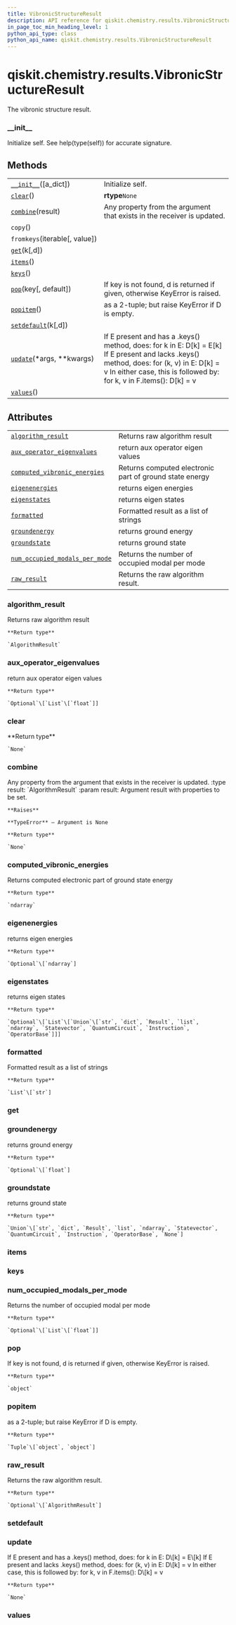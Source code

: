 ```yaml
---
title: VibronicStructureResult
description: API reference for qiskit.chemistry.results.VibronicStructureResult
in_page_toc_min_heading_level: 1
python_api_type: class
python_api_name: qiskit.chemistry.results.VibronicStructureResult
---
```


# qiskit.chemistry.results.VibronicStructureResult

<Class id="qiskit.chemistry.results.VibronicStructureResult" github="https://github.com/qiskit-community/qiskit-aqua/tree/stable/0.9/qiskit/chemistry/results/vibronic_structure_result.py" signature="VibronicStructureResult(a_dict=None)">
  The vibronic structure result.

  ### \_\_init\_\_

  <Function id="qiskit.chemistry.results.VibronicStructureResult.__init__" name="__init__" signature="__init__(a_dict=None)">
    Initialize self. See help(type(self)) for accurate signature.
  </Function>

  ## Methods

  |                                                                                                                                                    |                                                                                                                                                                                                                      |
  | -------------------------------------------------------------------------------------------------------------------------------------------------- | -------------------------------------------------------------------------------------------------------------------------------------------------------------------------------------------------------------------- |
  | [`__init__`](#qiskit.chemistry.results.VibronicStructureResult.__init__ "qiskit.chemistry.results.VibronicStructureResult.__init__")(\[a\_dict])   | Initialize self.                                                                                                                                                                                                     |
  | [`clear`](#qiskit.chemistry.results.VibronicStructureResult.clear "qiskit.chemistry.results.VibronicStructureResult.clear")()                      | **rtype**`None`                                                                                                                                                                                                      |
  | [`combine`](#qiskit.chemistry.results.VibronicStructureResult.combine "qiskit.chemistry.results.VibronicStructureResult.combine")(result)          | Any property from the argument that exists in the receiver is updated.                                                                                                                                               |
  | `copy`()                                                                                                                                           |                                                                                                                                                                                                                      |
  | `fromkeys`(iterable\[, value])                                                                                                                     |                                                                                                                                                                                                                      |
  | [`get`](#qiskit.chemistry.results.VibronicStructureResult.get "qiskit.chemistry.results.VibronicStructureResult.get")(k\[,d])                      |                                                                                                                                                                                                                      |
  | [`items`](#qiskit.chemistry.results.VibronicStructureResult.items "qiskit.chemistry.results.VibronicStructureResult.items")()                      |                                                                                                                                                                                                                      |
  | [`keys`](#qiskit.chemistry.results.VibronicStructureResult.keys "qiskit.chemistry.results.VibronicStructureResult.keys")()                         |                                                                                                                                                                                                                      |
  | [`pop`](#qiskit.chemistry.results.VibronicStructureResult.pop "qiskit.chemistry.results.VibronicStructureResult.pop")(key\[, default])             | If key is not found, d is returned if given, otherwise KeyError is raised.                                                                                                                                           |
  | [`popitem`](#qiskit.chemistry.results.VibronicStructureResult.popitem "qiskit.chemistry.results.VibronicStructureResult.popitem")()                | as a 2-tuple; but raise KeyError if D is empty.                                                                                                                                                                      |
  | [`setdefault`](#qiskit.chemistry.results.VibronicStructureResult.setdefault "qiskit.chemistry.results.VibronicStructureResult.setdefault")(k\[,d]) |                                                                                                                                                                                                                      |
  | [`update`](#qiskit.chemistry.results.VibronicStructureResult.update "qiskit.chemistry.results.VibronicStructureResult.update")(\*args, \*\*kwargs) | If E present and has a .keys() method, does: for k in E: D\[k] = E\[k] If E present and lacks .keys() method, does: for (k, v) in E: D\[k] = v In either case, this is followed by: for k, v in F.items(): D\[k] = v |
  | [`values`](#qiskit.chemistry.results.VibronicStructureResult.values "qiskit.chemistry.results.VibronicStructureResult.values")()                   |                                                                                                                                                                                                                      |

  ## Attributes

  |                                                                                                                                                                                                  |                                                         |
  | ------------------------------------------------------------------------------------------------------------------------------------------------------------------------------------------------ | ------------------------------------------------------- |
  | [`algorithm_result`](#qiskit.chemistry.results.VibronicStructureResult.algorithm_result "qiskit.chemistry.results.VibronicStructureResult.algorithm_result")                                     | Returns raw algorithm result                            |
  | [`aux_operator_eigenvalues`](#qiskit.chemistry.results.VibronicStructureResult.aux_operator_eigenvalues "qiskit.chemistry.results.VibronicStructureResult.aux_operator_eigenvalues")             | return aux operator eigen values                        |
  | [`computed_vibronic_energies`](#qiskit.chemistry.results.VibronicStructureResult.computed_vibronic_energies "qiskit.chemistry.results.VibronicStructureResult.computed_vibronic_energies")       | Returns computed electronic part of ground state energy |
  | [`eigenenergies`](#qiskit.chemistry.results.VibronicStructureResult.eigenenergies "qiskit.chemistry.results.VibronicStructureResult.eigenenergies")                                              | returns eigen energies                                  |
  | [`eigenstates`](#qiskit.chemistry.results.VibronicStructureResult.eigenstates "qiskit.chemistry.results.VibronicStructureResult.eigenstates")                                                    | returns eigen states                                    |
  | [`formatted`](#qiskit.chemistry.results.VibronicStructureResult.formatted "qiskit.chemistry.results.VibronicStructureResult.formatted")                                                          | Formatted result as a list of strings                   |
  | [`groundenergy`](#qiskit.chemistry.results.VibronicStructureResult.groundenergy "qiskit.chemistry.results.VibronicStructureResult.groundenergy")                                                 | returns ground energy                                   |
  | [`groundstate`](#qiskit.chemistry.results.VibronicStructureResult.groundstate "qiskit.chemistry.results.VibronicStructureResult.groundstate")                                                    | returns ground state                                    |
  | [`num_occupied_modals_per_mode`](#qiskit.chemistry.results.VibronicStructureResult.num_occupied_modals_per_mode "qiskit.chemistry.results.VibronicStructureResult.num_occupied_modals_per_mode") | Returns the number of occupied modal per mode           |
  | [`raw_result`](#qiskit.chemistry.results.VibronicStructureResult.raw_result "qiskit.chemistry.results.VibronicStructureResult.raw_result")                                                       | Returns the raw algorithm result.                       |

  ### algorithm\_result

  <Function id="qiskit.chemistry.results.VibronicStructureResult.algorithm_result" name="algorithm_result" signature="property algorithm_result">
    Returns raw algorithm result

    **Return type**

    `AlgorithmResult`
  </Function>

  ### aux\_operator\_eigenvalues

  <Function id="qiskit.chemistry.results.VibronicStructureResult.aux_operator_eigenvalues" name="aux_operator_eigenvalues" signature="property aux_operator_eigenvalues">
    return aux operator eigen values

    **Return type**

    `Optional`\[`List`\[`float`]]
  </Function>

  ### clear

  <Function id="qiskit.chemistry.results.VibronicStructureResult.clear" name="clear" signature="clear()">
    **Return type**

    `None`
  </Function>

  ### combine

  <Function id="qiskit.chemistry.results.VibronicStructureResult.combine" name="combine" signature="combine(result)">
    Any property from the argument that exists in the receiver is updated. :type result: `AlgorithmResult` :param result: Argument result with properties to be set.

    **Raises**

    **TypeError** – Argument is None

    **Return type**

    `None`
  </Function>

  ### computed\_vibronic\_energies

  <Function id="qiskit.chemistry.results.VibronicStructureResult.computed_vibronic_energies" name="computed_vibronic_energies" signature="property computed_vibronic_energies">
    Returns computed electronic part of ground state energy

    **Return type**

    `ndarray`
  </Function>

  ### eigenenergies

  <Function id="qiskit.chemistry.results.VibronicStructureResult.eigenenergies" name="eigenenergies" signature="property eigenenergies">
    returns eigen energies

    **Return type**

    `Optional`\[`ndarray`]
  </Function>

  ### eigenstates

  <Function id="qiskit.chemistry.results.VibronicStructureResult.eigenstates" name="eigenstates" signature="property eigenstates">
    returns eigen states

    **Return type**

    `Optional`\[`List`\[`Union`\[`str`, `dict`, `Result`, `list`, `ndarray`, `Statevector`, `QuantumCircuit`, `Instruction`, `OperatorBase`]]]
  </Function>

  ### formatted

  <Function id="qiskit.chemistry.results.VibronicStructureResult.formatted" name="formatted" signature="property formatted">
    Formatted result as a list of strings

    **Return type**

    `List`\[`str`]
  </Function>

  ### get

  <Function id="qiskit.chemistry.results.VibronicStructureResult.get" name="get" signature="get(k[, d]) → D[k] if k in D, else d. d defaults to None." />

  ### groundenergy

  <Function id="qiskit.chemistry.results.VibronicStructureResult.groundenergy" name="groundenergy" signature="property groundenergy">
    returns ground energy

    **Return type**

    `Optional`\[`float`]
  </Function>

  ### groundstate

  <Function id="qiskit.chemistry.results.VibronicStructureResult.groundstate" name="groundstate" signature="property groundstate">
    returns ground state

    **Return type**

    `Union`\[`str`, `dict`, `Result`, `list`, `ndarray`, `Statevector`, `QuantumCircuit`, `Instruction`, `OperatorBase`, `None`]
  </Function>

  ### items

  <Function id="qiskit.chemistry.results.VibronicStructureResult.items" name="items" signature="items() → a set-like object providing a view on D’s items" />

  ### keys

  <Function id="qiskit.chemistry.results.VibronicStructureResult.keys" name="keys" signature="keys() → a set-like object providing a view on D’s keys" />

  ### num\_occupied\_modals\_per\_mode

  <Function id="qiskit.chemistry.results.VibronicStructureResult.num_occupied_modals_per_mode" name="num_occupied_modals_per_mode" signature="property num_occupied_modals_per_mode">
    Returns the number of occupied modal per mode

    **Return type**

    `Optional`\[`List`\[`float`]]
  </Function>

  ### pop

  <Function id="qiskit.chemistry.results.VibronicStructureResult.pop" name="pop" signature="pop(key, default=None)">
    If key is not found, d is returned if given, otherwise KeyError is raised.

    **Return type**

    `object`
  </Function>

  ### popitem

  <Function id="qiskit.chemistry.results.VibronicStructureResult.popitem" name="popitem" signature="popitem()">
    as a 2-tuple; but raise KeyError if D is empty.

    **Return type**

    `Tuple`\[`object`, `object`]
  </Function>

  ### raw\_result

  <Function id="qiskit.chemistry.results.VibronicStructureResult.raw_result" name="raw_result" signature="property raw_result">
    Returns the raw algorithm result.

    **Return type**

    `Optional`\[`AlgorithmResult`]
  </Function>

  ### setdefault

  <Function id="qiskit.chemistry.results.VibronicStructureResult.setdefault" name="setdefault" signature="setdefault(k[, d]) → D.get(k,d), also set D[k]=d if k not in D" />

  ### update

  <Function id="qiskit.chemistry.results.VibronicStructureResult.update" name="update" signature="update(*args, **kwargs)">
    If E present and has a .keys() method, does: for k in E: D\[k] = E\[k] If E present and lacks .keys() method, does: for (k, v) in E: D\[k] = v In either case, this is followed by: for k, v in F.items(): D\[k] = v

    **Return type**

    `None`
  </Function>

  ### values

  <Function id="qiskit.chemistry.results.VibronicStructureResult.values" name="values" signature="values() → an object providing a view on D’s values" />
</Class>

